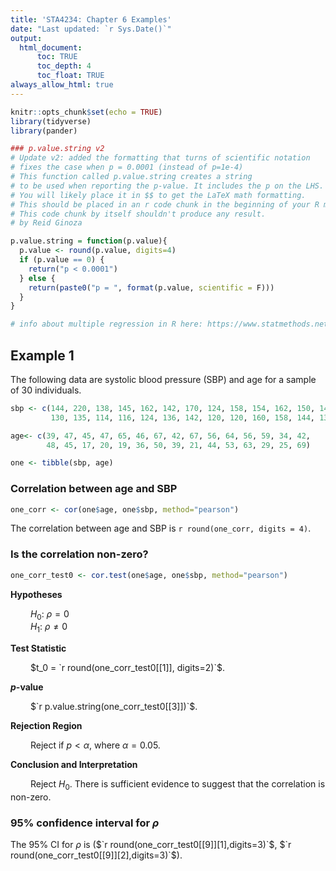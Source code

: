```yaml
---
title: 'STA4234: Chapter 6 Examples'
date: "Last updated: `r Sys.Date()`"
output: 
  html_document:
      toc: TRUE
      toc_depth: 4
      toc_float: TRUE
always_allow_html: true
---
```


```r
knitr::opts_chunk$set(echo = TRUE)
library(tidyverse)
library(pander)

### p.value.string v2
# Update v2: added the formatting that turns of scientific notation
# fixes the case when p = 0.0001 (instead of p=1e-4)
# This function called p.value.string creates a string
# to be used when reporting the p-value. It includes the p on the LHS.
# You will likely place it in $$ to get the LaTeX math formatting.
# This should be placed in an r code chunk in the beginning of your R markdown
# This code chunk by itself shouldn't produce any result.
# by Reid Ginoza

p.value.string = function(p.value){
  p.value <- round(p.value, digits=4)
  if (p.value == 0) {
    return("p < 0.0001")
  } else {
    return(paste0("p = ", format(p.value, scientific = F)))
  }
}

# info about multiple regression in R here: https://www.statmethods.net/stats/regression.html

```

## Example 1

The following data are systolic blood pressure (SBP) and age for a sample of 30 individuals. 

```r

sbp <- c(144, 220, 138, 145, 162, 142, 170, 124, 158, 154, 162, 150, 140, 110, 128, 
         130, 135, 114, 116, 124, 136, 142, 120, 120, 160, 158, 144, 130, 125, 175)

age<- c(39, 47, 45, 47, 65, 46, 67, 42, 67, 56, 64, 56, 59, 34, 42, 
        48, 45, 17, 20, 19, 36, 50, 39, 21, 44, 53, 63, 29, 25, 69)

one <- tibble(sbp, age)
```

### Correlation between age and SBP

```r
one_corr <- cor(one$age, one$sbp, method="pearson")
```

The correlation between age and SBP is `r round(one_corr, digits = 4)`.

### Is the correlation non-zero?

```r
one_corr_test0 <- cor.test(one$age, one$sbp, method="pearson")
```

**Hypotheses**

&emsp;&emsp; $H_0: \ \rho = 0$ <br>
&emsp;&emsp; $H_1: \ \rho \ne 0$

**Test Statistic**

&emsp;&emsp; $t_0 = `r round(one_corr_test0[[1]], digits=2)`$.

***p*-value**

&emsp;&emsp; $`r p.value.string(one_corr_test0[[3]])`$.

**Rejection Region**

&emsp;&emsp; Reject if $p < \alpha$, where $\alpha=0.05$.

**Conclusion and Interpretation**

&emsp;&emsp; Reject $H_0$. There is sufficient evidence to suggest that the correlation is non-zero.

### 95% confidence interval for $\rho$

The 95% CI for $\rho$ is ($`r round(one_corr_test0[[9]][1],digits=3)`$, $`r round(one_corr_test0[[9]][2],digits=3)`$).








